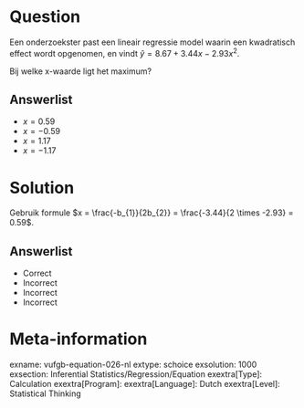 Question
========

Een onderzoekster past een lineair regressie model waarin een kwadratisch effect wordt opgenomen, en vindt $\hat{y} = 8.67+3.44x-2.93x^{2}$. 

Bij welke x-waarde ligt het maximum? 
  
Answerlist
----------
* $x = 0.59$
* $x = -0.59$
* $x = 1.17$
* $x = -1.17$

Solution
========

Gebruik formule $x = \frac{-b_{1}}{2b_{2}} = \frac{-3.44}{2 \times -2.93} =  0.59$. 

Answerlist
----------
* Correct
* Incorrect
* Incorrect
* Incorrect

Meta-information
================
exname: vufgb-equation-026-nl
extype: schoice
exsolution: 1000
exsection: Inferential Statistics/Regression/Equation
exextra[Type]: Calculation
exextra[Program]: 
exextra[Language]: Dutch
exextra[Level]: Statistical Thinking